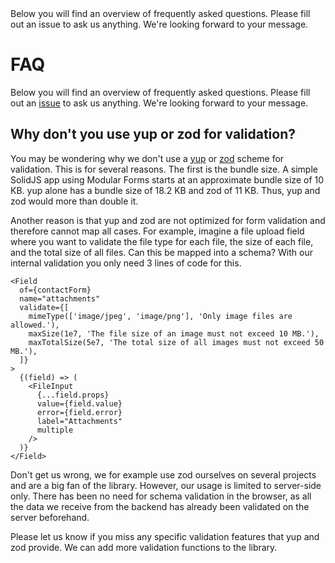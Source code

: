 
<Title>FAQ</Title>
<Description>
  Below you will find an overview of frequently asked questions. Please fill out
  an issue to ask us anything. We're looking forward to your message.
</Description>

# FAQ

Below you will find an overview of frequently asked questions. Please fill out an <a href="https://github.com/fabian-hiller/modular-forms/issues/new" target="_blank" rel="noreferrer">issue</a> to ask us anything. We're looking forward to your message.

## Why don't you use yup or zod for validation?

You may be wondering why we don't use a <a href="https://github.com/jquense/yup" target="_blank" rel="noreferrer">yup</a> or <a href="https://github.com/colinhacks/zod" target="_blank" rel="noreferrer">zod</a> scheme for validation. This is for several reasons. The first is the bundle size. A simple SolidJS app using Modular Forms starts at an approximate bundle size of 10 KB. yup alone has a bundle size of 18.2 KB and zod of 11 KB. Thus, yup and zod would more than double it.

Another reason is that yup and zod are not optimized for form validation and therefore cannot map all cases. For example, imagine a file upload field where you want to validate the file type for each file, the size of each file, and the total size of all files. Can this be mapped into a schema? With our internal validation you only need 3 lines of code for this.

```tsx
<Field
  of={contactForm}
  name="attachments"
  validate={[
    mimeType(['image/jpeg', 'image/png'], 'Only image files are allowed.'),
    maxSize(1e7, 'The file size of an image must not exceed 10 MB.'),
    maxTotalSize(5e7, 'The total size of all images must not exceed 50 MB.'),
  ]}
>
  {(field) => (
    <FileInput
      {...field.props}
      value={field.value}
      error={field.error}
      label="Attachments"
      multiple
    />
  )}
</Field>
```

Don't get us wrong, we for example use zod ourselves on several projects and are a big fan of the library. However, our usage is limited to server-side only. There has been no need for schema validation in the browser, as all the data we receive from the backend has already been validated on the server beforehand.

Please let us know if you miss any specific validation features that yup and zod provide. We can add more validation functions to the library.
